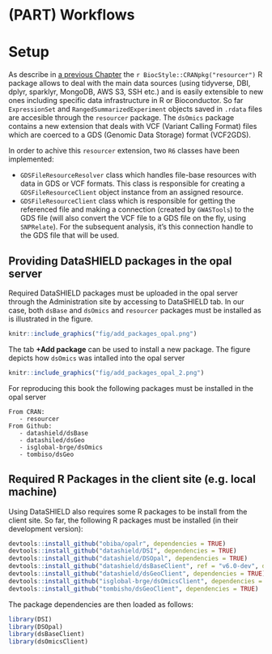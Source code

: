 # (PART) Workflows {-}

# Setup

As describe in [a previous Chapter](#resourcer) the `r BiocStyle::CRANpkg("resourcer")` R package allows to deal with the main data sources (using tidyverse, DBI, dplyr, sparklyr, MongoDB, AWS S3, SSH etc.) and is easily extensible to new ones including specific data infrastructure in R or Bioconductor. So far `ExpressionSet` and `RangedSummarizedExperiment` objects saved in `.rdata` files are accesible through the `resourcer` package. The `dsOmics` package contains a new extension that deals with VCF (Variant Calling Format) files which are coerced to a GDS (Genomic Data Storage) format (VCF2GDS). 

In order to achive this `resourcer` extension, two `R6` classes have been implemented:

* `GDSFileResourceResolver` class which handles file-base resources with data in GDS or VCF formats. This class is responsible for creating a `GDSFileResourceClient` object instance from an assigned resource.
* `GDSFileResourceClient` class which is responsible for getting the referenced file and making a connection (created by `GWASTools`) to the GDS file (will also convert the VCF file to a GDS file on the fly, using `SNPRelate`). For the subsequent analysis, it's this connection handle to the GDS file that will be used.



## Providing DataSHIELD packages in the opal server

Required DataSHIELD packages must be uploaded in the opal server through the Administration site by accessing to DataSHIELD tab. In our case, both `dsBase` and `dsOmics` and `resourcer` packages must be installed as is illustrated in the figure. 

```r
knitr::include_graphics("fig/add_packages_opal.png")
```


The tab **+Add package** can be used to install a new package. The figure depicts how `dsOmics` was intalled into the opal server


```r
knitr::include_graphics("fig/add_packages_opal_2.png")
```

For reproducing this book the following packages must be installed in the opal server 

```
From CRAN: 
   - resourcer
From Github: 
   - datashield/dsBase
   - datashiled/dsGeo
   - isglobal-brge/dsOmics
   - tombiso/dsGeo
```

## Required R Packages in the client site (e.g. local machine)

Using DataSHIELD also requires some R packages to be install from the client site. So far, the following R packages must be installed (in their development version):

```r
devtools::install_github("obiba/opalr", dependencies = TRUE)
devtools::install_github("datashield/DSI", dependencies = TRUE)
devtools::install_github("datashield/DSOpal", dependencies = TRUE)
devtools::install_github("datashield/dsBaseClient", ref = "v6.0-dev", dependencies = TRUE)
devtools::install_github("datashield/dsGeoClient", dependencies = TRUE)
devtools::install_github("isglobal-brge/dsOmicsClient", dependencies = TRUE)
devtools::install_github("tombisho/dsGeoClient", dependencies = TRUE)
```

The package dependencies are then loaded as follows:

```r
library(DSI)
library(DSOpal)
library(dsBaseClient)
library(dsOmicsClient)
```



